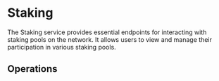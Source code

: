 

# Staking <SwaggerLink tag={SWAGGER_TAGS.STAKING} />

The Staking service provides essential endpoints for interacting with staking pools on the network. It allows users to view and manage their participation in various staking pools.

## Operations

<SchemaLoader tag={SWAGGER_TAGS.STAKING} />
